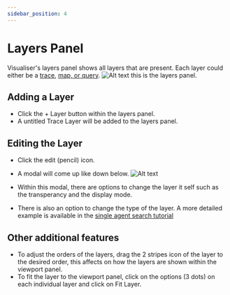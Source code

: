 ```yaml
---
sidebar_position: 4
---
```


# Layers Panel

Visualiser's layers panel shows all layers that are present. Each layer could either be a [trace](../6-api/search-trace.md), [map, or query](../5-tutorials/single-agent-grid).
![Alt text](layer-highligthed.png)
this is the layers panel.

## Adding a Layer 
- Click the + Layer button within the layers panel.
- A untitled Trace Layer will be added to the layers panel.

## Editing the Layer
- Click the edit (pencil) icon.
- A modal will come up like down below.
![Alt text](layer-edit-modal.png)

- Within this modal, there are options to change the layer it self such as the transperancy and the display mode.
- There is also an option to change the type of the layer. A more detailed example is available in the [single agent search tutorial](../5-tutorials/single-agent-grid.mdx)

## Other additional features
- To adjust the orders of the layers, drag the 2 stripes icon of the layer to the desired order, this affects on how the layers are shown within the viewport panel.
- To fit the layer to the viewport panel, click on the options (3 dots) on each individual layer and click on Fit Layer.





